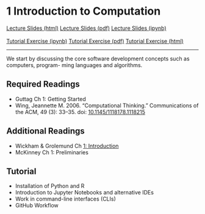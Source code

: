 # 1 Introduction to Computation

<div id="buttons">
<a class="btn btn-primary btn-lg" role="button" href="lectures/01b_week.html">Lecture Slides (html)</a>
<a class="btn btn-info btn-lg" role="button" href="https://github.com/ASDS-TCD/POP77001_Computer_Programming_2022/blob/main/lectures/01b_week.pdf">Lecture Slides (pdf)</a>
<a class="btn btn-secondary btn-lg" role="button" href="https://github.com/ASDS-TCD/POP77001_Computer_Programming_2022/blob/main/lectures/01b_week.ipynb">Lecture Slides (ipynb)</a>
<br>
<br>
<a class="btn btn-success btn-lg" role="button" href="https://github.com/ASDS-TCD/POP77001_Computer_Programming_2022/blob/main/tutorials/01_week.ipynb">Tutorial Exercise (ipynb)</a>
<a class="btn btn-info btn-lg" role="button" href="https://github.com/ASDS-TCD/POP77001_Computer_Programming_2022/blob/main/tutorials/01_week.pdf">Tutorial Exercise (pdf)</a>
<a class="btn btn-secondary btn-lg" role="button" href="tutorials/01_week.html">Tutorial Exercise (html)</a>
</div>
---

We start by discussing the core software development concepts such as computers, program-
ming languages and algorithms.

## Required Readings

- Guttag Ch 1: Getting Started
- Wing, Jeannette M. 2006. "Computational Thinking." Communications of the ACM, 49 (3): 33–35. doi: [10.1145/1118178.1118215](https://doi.org/10.1145/1118178.1118215)

## Additional Readings

- Wickham & Grolemund Ch [1: Introduction](https://r4ds.hadley.nz/intro.html)
- McKinney Ch 1: Preliminaries

## Tutorial

- Installation of Python and R
- Introduction to Jupyter Notebooks and alternative IDEs
- Work in command-line interfaces (CLIs)
- GitHub Workflow
